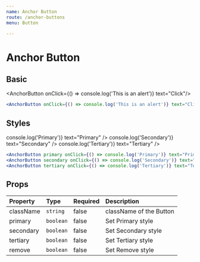 ```yaml
---
name: Anchor Button
route: /anchor-buttons
menu: Button

---
```


# Anchor Button


## Basic

<AnchorButton onClick={() => console.log('This is an alert')} text="Click"/>

```jsx
<AnchorButton onClick={() => console.log('This is an alert')} text="Click"/>
```

## Styles

<FlexAlign>
  <AnchorButton primary onClick={() => console.log('Primary')} text="Primary" />
  <AnchorButton secondary onClick={() => console.log('Secondary')} text="Secondary" />
  <AnchorButton tertiary onClick={() => console.log('Tertiary')} text="Tertiary" />
</FlexAlign>

```jsx
<AnchorButton primary onClick={() => console.log('Primary')} text="Primary" />
<AnchorButton secondary onClick={() => console.log('Secondary')} text="Secondary" />
<AnchorButton tertiary onClick={() => console.log('Tertiary')} text="Tertiary" />
```

## Props

| Property  | Type      | Required | Description             |
| :-------  | :---      | :------- | :----------             |
| className | `string`  | false    | className of the Button |
| primary   | `boolean` | false    | Set Primary style       |
| secondary | `boolean` | false    | Set Secondary style     |
| tertiary  | `boolean` | false    | Set Tertiary style      |
| remove    | `boolean` | false    | Set Remove style        |
